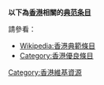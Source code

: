 '''以下為[[香港|香港]]相關的[[Wikipedia:典范条目|典范条目]]'''

請參看：
*[[Wikipedia:香港典範條目|Wikipedia:香港典範條目]]
*[[:Category:香港優良條目|Category:香港優良條目]]

[[Category:香港維基資源|Category:香港維基資源]]
